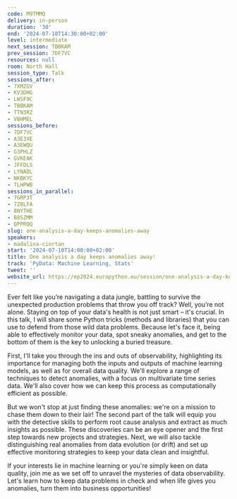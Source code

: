 ```yaml
---
code: M9TMMQ
delivery: in-person
duration: '30'
end: '2024-07-10T14:30:00+02:00'
level: intermediate
next_session: TBBKAM
prev_session: 7DF7VC
resources: null
room: North Hall
session_type: Talk
sessions_after:
- 7XMZGV
- KV3DHG
- LWSF9C
- TBBKAM
- TTN3RZ
- VBHMEL
sessions_before:
- 7DF7VC
- A3E3XE
- A3EWQU
- G3PHLZ
- GVKEAK
- JFFDLS
- LYNADL
- NKBKYC
- TLHPWB
sessions_in_parallel:
- 7GRP3T
- 7Z8LFA
- 8NYTHE
- B8SZMM
- QPPRQQ
slug: one-analysis-a-day-keeps-anomalies-away
speakers:
- madalina-ciortan
start: '2024-07-10T14:00:00+02:00'
title: One analysis a day keeps anomalies away!
track: 'PyData: Machine Learning, Stats'
tweet: ''
website_url: https://ep2024.europython.eu/session/one-analysis-a-day-keeps-anomalies-away
---
```


Ever felt like you’re navigating a data jungle, battling to survive the unexpected production problems that throw you off track? Well, you’re not alone. Staying on top of your data's health is not just smart – it's crucial. In this talk, I will share some Python tricks (methods and libraries) that you can use to defend from those wild data problems. Because let's face it, being able to effectively monitor your data, spot sneaky anomalies, and get to the bottom of them is the key to unlocking a buried treasure.

First, I'll take you through the ins and outs of observability, highlighting its importance for managing both the inputs and outputs of machine learning models, as well as for overall data quality. We'll explore a range of techniques to detect anomalies, with a focus on multivariate time series data. We'll also cover how we can keep this process as computationally efficient as possible.

But we won't stop at just finding these anomalies: we're on a mission to chase them down to their lair! The second part of the talk will equip you with the detective skills to perform root cause analysis and extract as much insights as possible. These discoveries can be an eye opener and the first step towards new projects and strategies. Next, we will also tackle distinguishing real anomalies from data evolution (or drift) and set up effective monitoring strategies to keep your data clean and insightful.

If your interests lie in machine learning or you're simply keen on data quality, join me as we set off to unravel the mysteries of data observability. Let's learn how to keep data problems in check and when life gives you anomalies, turn them into business opportunities!
